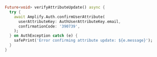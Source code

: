 ```dart
Future<void> verifyAttributeUpdate() async {
  try {
    await Amplify.Auth.confirmUserAttribute(
      userAttributeKey: AuthUserAttributeKey.email,
      confirmationCode: '390739',
    );
  } on AuthException catch (e) {
    safePrint('Error confirming attribute update: ${e.message}');
  }
}
```
